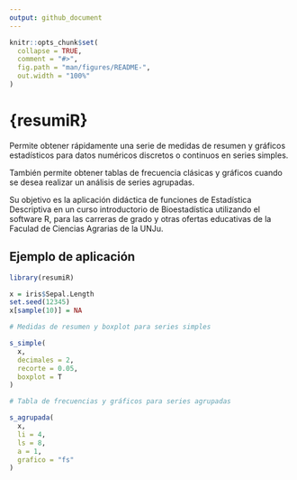 ```yaml
---
output: github_document
---
```



```r
knitr::opts_chunk$set(
  collapse = TRUE,
  comment = "#>",
  fig.path = "man/figures/README-",
  out.width = "100%"
)
```

# \{resumiR\}

<!-- badges: start -->
<!-- badges: end -->

Permite obtener rápidamente una serie de medidas de resumen y gráficos estadísticos para datos numéricos discretos o continuos en series simples.

También permite obtener tablas de frecuencia clásicas y gráficos cuando se desea realizar un análisis de series agrupadas.

Su objetivo es la aplicación didáctica de funciones de Estadística Descriptiva en un curso introductorio de Bioestadística utilizando el software R, para las carreras de grado y otras ofertas educativas de la Faculad de Ciencias Agrarias de la UNJu.


## Ejemplo de aplicación


```r
library(resumiR)

x = iris$Sepal.Length
set.seed(12345)
x[sample(10)] = NA

# Medidas de resumen y boxplot para series simples

s_simple(
  x,
  decimales = 2,
  recorte = 0.05,
  boxplot = T
)

# Tabla de frecuencias y gráficos para series agrupadas

s_agrupada(
  x,
  li = 4,
  ls = 8,
  a = 1,
  grafico = "fs"
)

```

